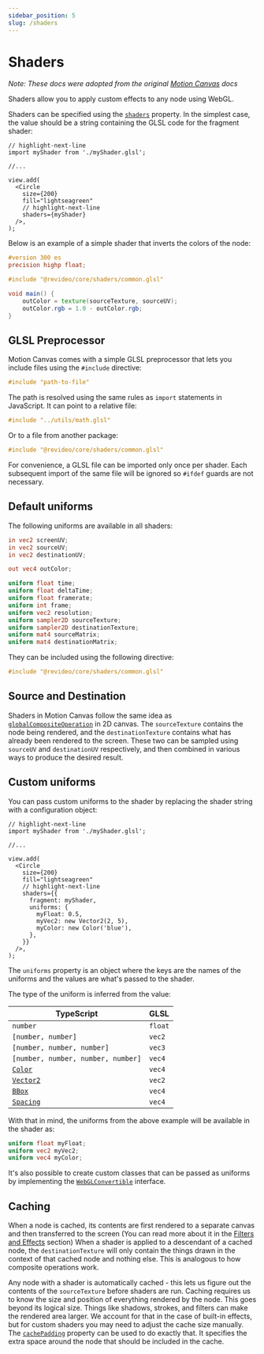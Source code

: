 ```yaml
---
sidebar_position: 5
slug: /shaders
---
```



# Shaders

_Note: These docs were adopted from the original
[Motion Canvas](https://motioncanvas.io/docs/) docs_

Shaders allow you to apply custom effects to any node using WebGL.

<ExperimentalWarning />

Shaders can be specified using the [`shaders`](/api/2d/components/Node#shaders)
property. In the simplest case, the value should be a string containing the GLSL
code for the fragment shader:

```tsx
// highlight-next-line
import myShader from './myShader.glsl';

//...

view.add(
  <Circle
    size={200}
    fill="lightseagreen"
    // highlight-next-line
    shaders={myShader}
  />,
);
```

Below is an example of a simple shader that inverts the colors of the node:

```glsl title="myShader.glsl"
#version 300 es
precision highp float;

#include "@revideo/core/shaders/common.glsl"

void main() {
    outColor = texture(sourceTexture, sourceUV);
    outColor.rgb = 1.0 - outColor.rgb;
}
```

## GLSL Preprocessor

Motion Canvas comes with a simple GLSL preprocessor that lets you include files
using the `#include` directive:

```glsl
#include "path-to-file"
```

The path is resolved using the same rules as `import` statements in JavaScript.
It can point to a relative file:

```glsl
#include "../utils/math.glsl"
```

Or to a file from another package:

```glsl
#include "@revideo/core/shaders/common.glsl"
```

For convenience, a GLSL file can be imported only once per shader. Each
subsequent import of the same file will be ignored so `#ifdef` guards are not
necessary.

## Default uniforms

The following uniforms are available in all shaders:

```glsl
in vec2 screenUV;
in vec2 sourceUV;
in vec2 destinationUV;

out vec4 outColor;

uniform float time;
uniform float deltaTime;
uniform float framerate;
uniform int frame;
uniform vec2 resolution;
uniform sampler2D sourceTexture;
uniform sampler2D destinationTexture;
uniform mat4 sourceMatrix;
uniform mat4 destinationMatrix;
```

They can be included using the following directive:

```glsl
#include "@revideo/core/shaders/common.glsl"
```

## Source and Destination

Shaders in Motion Canvas follow the same idea as
[`globalCompositeOperation`][globalCompositeOperation] in 2D canvas. The
`sourceTexture` contains the node being rendered, and the `destinationTexture`
contains what has already been rendered to the screen. These two can be sampled
using `sourceUV` and `destinationUV` respectively, and then combined in various
ways to produce the desired result.

## Custom uniforms

You can pass custom uniforms to the shader by replacing the shader string with a
configuration object:

```tsx
// highlight-next-line
import myShader from './myShader.glsl';

//...

view.add(
  <Circle
    size={200}
    fill="lightseagreen"
    // highlight-next-line
    shaders={{
      fragment: myShader,
      uniforms: {
        myFloat: 0.5,
        myVec2: new Vector2(2, 5),
        myColor: new Color('blue'),
      },
    }}
  />,
);
```

The `uniforms` property is an object where the keys are the names of the
uniforms and the values are what's passed to the shader.

The type of the uniform is inferred from the value:

| TypeScript                         | GLSL    |
| ---------------------------------- | ------- |
| `number`                           | `float` |
| `[number, number]`                 | `vec2`  |
| `[number, number, number]`         | `vec3`  |
| `[number, number, number, number]` | `vec4`  |
| [`Color`][Color]                   | `vec4`  |
| [`Vector2`][Vector2]               | `vec2`  |
| [`BBox`][BBox]                     | `vec4`  |
| [`Spacing`][Spacing]               | `vec4`  |

With that in mind, the uniforms from the above example will be available in the
shader as:

```glsl title="myShader.glsl"
uniform float myFloat;
uniform vec2 myVec2;
uniform vec4 myColor;
```

It's also possible to create custom classes that can be passed as uniforms by
implementing the [`WebGLConvertible`][WebGLConvertible] interface.

## Caching

When a node is cached, its contents are first rendered to a separate canvas and
then transferred to the screen (You can read more about it in the
[Filters and Effects](/filters-and-effects#cached-nodes) section) When a shader
is applied to a descendant of a cached node, the `destinationTexture` will only
contain the things drawn in the context of that cached node and nothing else.
This is analogous to how composite operations work.

Any node with a shader is automatically cached - this lets us figure out the
contents of the `sourceTexture` before shaders are run. Caching requires us to
know the size and position of everything rendered by the node. This goes beyond
its logical size. Things like shadows, strokes, and filters can make the
rendered area larger. We account for that in the case of built-in effects, but
for custom shaders you may need to adjust the cache size manually. The
[`cachePadding`](/api/2d/components/Node#cachePadding) property can be used to
do exactly that. It specifies the extra space around the node that should be
included in the cache.

[globalCompositeOperation]:
  https://developer.mozilla.org/en-US/docs/Web/API/CanvasRenderingContext2D/globalCompositeOperation
[Color]: https://gka.github.io/chroma.js/#color
[Vector2]: /api/core/types/Vector2
[BBox]: /api/core/types/BBox
[Spacing]: /api/core/types/Spacing
[WebGLConvertible]: /api/core/types/WebGLConvertible
